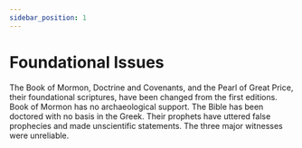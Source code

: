 ```yaml
---
sidebar_position: 1
---
```



# Foundational Issues

The Book of Mormon, Doctrine and Covenants, and the Pearl of Great Price, their foundational scriptures, have been changed from the first editions. Book of Mormon has no archaeological support. The Bible has been doctored with no basis in the Greek. Their prophets have uttered false prophecies and made unscientific statements. The three major witnesses were unreliable.

<ReactPlayer 
  playing={false} 
  controls url='https://youtu.be/2RL9O3crrbo' 
/>